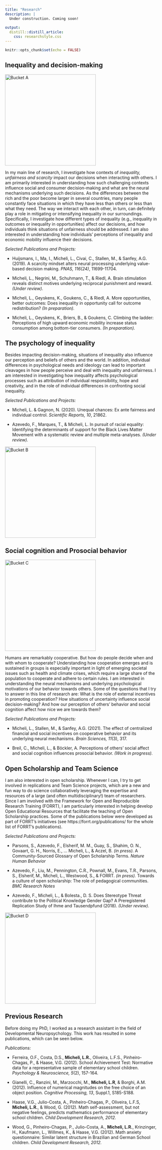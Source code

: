 ```yaml
---
title: "Research"
description: |
  Under construction. Coming soon!
  
output:
  distill::distill_article:
    css: researchstyle.css
---
```


```r
knitr::opts_chunk$set(echo = FALSE)
```

## Inequality and decision-making

<div class="col2">
[ ![](aboutme2.jpg  "Bucket A"){width=300px} ](historical.html){target="_blank"}

In my main line of research, I investigate how contexts of *inequality, unfairness and scarcity* impact our decisions when interacting with others. I am primarily interested in understanding how such challenging contexts influence social and consumer decision-making and what are the neural mechanisms underlying such decisions. As the differences between the rich and the poor become larger in several countries, many people constantly face situations in which they have less than others or less than what they need. The way we interact with each other, in turn, can definitely play a role in mitigating or intensifying inequality in our surroundings. Specifically, I investigate how different types of inequality (e.g., inequality in outcomes or inequality in opportunities) affect our decisions, and how individuals think situations of unfairness should be addressed. I am also interested in understanding how individuals' perceptions of inequality and economic mobility influence their decisions.

*Selected Publications and Projects:*

- Huijsmans, I., Ma, I., Micheli, L., Civai, C., Stallen, M., & Sanfey, A.G. (2019). A scarcity mindset alters neural processing underlying value-based decision making. *PNAS, 116(24)*, 11699-11704.

- Micheli, L., Negrini, M., Schuhmann, T., & Riedl, A. Brain stimulation reveals distinct motives underlying reciprocal punishment and reward. *(Under review).*

- Micheli, L., Geyskens, K., Goukens, C., & Riedl, A. More opportunities, better outcomes: Does inequality in opportunity call for outcome redistribution? *(In preparation).*

- Micheli, L., Geyskens, K., Briers, B., & Goukens, C. Climbing the ladder: Perceptions of high upward economic mobility increase status consumption among bottom-tier consumers. *(In preparation).*

</div>

## The psychology of inequality

<div class="col2">

Besides impacting decision-making, situations of inequality also influence our perception and beliefs of others and the world. In addition, individual differences in psychological needs and ideology can lead to important cleavages in how people perceive and deal with inequality and unfairness. I am interested in investigating how inequality affects psychological processes such as attribution of individual responsibility, hope and creativity, and in the role of individual differences in confronting social inequality.

*Selected Publications and Projects:*

- Micheli, L. & Gagnon, N. (2020). Unequal chances: Ex ante fairness and individual control. *Scientific Reports, 10*, 21862. 

- Azevedo, F., Marques, T., & Micheli, L. In pursuit of racial equality: Identifying the determinants of support for the Black Lives Matter Movement with a systematic review and multiple meta-analyses. *(Under review).*

[ ![](aboutme2.jpg  "Bucket B"){width=300px} ](meta_analytical.html){target="_blank"}

</div>

## Social cognition and Prosocial behavior

<div class="col2">
[ ![](aboutme2.jpg  "Bucket C"){width=300px} ](empirical.html){target="_blank"}

Humans are remarkably cooperative. But how do people decide when and with whom to cooperate? Understanding how cooperation emerges and is sustained in groups is especially important in light of emerging societal issues such as health and climate crises, which require a large share of the population to cooperate and adhere to certain rules. I am interested in understanding the neural mechanisms and underlying psychological motivations of our behavior towards others. Some of the questions that I try to answer in this line of research are: What is the role of external incentives in promoting cooperation? How situations of uncertainty influence social decision-making? And how our perception of others' behavior and social cognition affect how nice we are towards them?

*Selected Publications and Projects:*

- Micheli, L., Stallen, M., & Sanfey, A.G. (2021). The effect of centralized financial and social incentives on cooperative behavior and its underlying neural mechanisms. *Brain Sciences, 11*(3), 317.

- Breil, C., Micheli, L., & Böckler, A. Perceptions of others’ social affect and social cognition influences prosocial behavior. *(Work in progress).*
</div>

## Open Scholarship and Team Science 
<div class="col2">

I am also interested in open scholarship. Whenever I can, I try to get involved in replications and Team Science projects, which are a new and fun way to do science collaboratively leveraging the expertise and resources of a large (and often multidisciplinary!) team of researchers. Since I am involved with the Framework for Open and Reproducible Research Training (FORRT), I am particularly interested in helping develop Open Educational Resources that facilitate the teaching of Open Scholarship practices. Some of the publications below were developed as part of FORRT's initiatives (see https://forrt.org/publications/ for the whole list of FORRT's publications).

*Selected Publications and Projects:*

- Parsons, S., Azevedo, F., Elsherif, M. M., Guay, S., Shahim, O. N., Govaart, G. H., Norris, E., … Micheli, L., & Aczel, B. *(in press).* A Community-Sourced Glossary of Open Scholarship Terms. *Nature Human Behavior*

- Azevedo, F., Liu, M., Pennington, C.R., Pownall, M., Evans, T.R., Parsons, S., Elsherif, M., Micheli, L., Westwood, S., & FORRT. *(in press).* Towards a culture of open scholarship: The role of pedagogical communities. *BMC Research Notes*

- Azevedo, F., Micheli, L., & Bolesta., D. S. Does Stereotype Threat contribute to the Political Knowledge Gender Gap? A Preregistered Replication Study of Ihme and Tausendpfund (2018). *(Under review).*



[ ![](aboutme2.jpg  "Bucket D"){width=300px} ](theorectical.html){target="_blank"}


</div>

## Previous Research
<div class="col2">

Before doing my PhD, I worked as a research assistant in the field of Developmental Neuropsychology. This work has resulted in some publications, which can be seen below.

*Publications:*

- Ferreira, O.F., Costa, D.S., **Micheli, L.R.**, Oliveira, L.F.S., Pinheiro-Chagas, P., & Haase, V.G. (2012). School Achievement Test: Normative data for a representative sample of elementary school children. *Psychology & Neuroscience, 5*(2), 157-164. 

- Gianelli, C., Ranzini, M., Marzocchi, M., **Micheli, L.R**, & Borghi, A.M. (2012). Influence of numerical magnitudes on the free choice of an object position. *Cognitive Processing, 13*, Suppl.1, S185-S188. 

- Haase, V.G., Julio-Costa, A., Pinheiro-Chagas, P., Oliveira, L.F.S, **Micheli, L.R.**, & Wood, G. (2012). Math self-assessment, but not negative feelings, predicts mathematics performance of elementary school children. *Child Development Research, 2012.* 

- Wood, G., Pinheiro-Chagas, P., Julio-Costa, A., **Micheli, L.R.**, Krinzinger, H., Kaufmann, L., Willmes, K., & Haase, V.G. (2012). Math anxiety questionnaire: Similar latent structure in Brazilian and German School children. *Child Development Research, 2012.* 


</div>